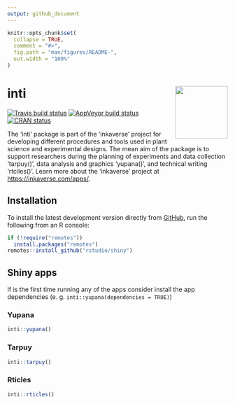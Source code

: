 ```yaml
---
output: github_document
---
```


<!-- README.md is generated from README.Rmd. Please edit that file -->

```r
knitr::opts_chunk$set(
  collapse = TRUE,
  comment = "#>",
  fig.path = "man/figures/README-",
  out.width = "100%"
)
```

# inti <img src="man/figures/logo.png" align="right" alt="" width="120" />

<!-- badges: start -->
[![Travis build status](https://travis-ci.org/Flavjack/inti.svg?branch=master)](https://travis-ci.org/Flavjack/inti)
[![AppVeyor build status](https://ci.appveyor.com/api/projects/status/github/Flavjack/inti?branch=master&svg=true)](https://ci.appveyor.com/project/Flavjack/inti)
[![CRAN status](https://www.r-pkg.org/badges/version/inti)](https://CRAN.R-project.org/package=inti)
<!-- badges: end -->

The 'inti' package is part of the 'inkaverse' project for developing different procedures and tools used in plant science and experimental designs. The mean aim of the package is to support researchers during the planning of experiments and data collection 'tarpuy()', data analysis and graphics 'yupana()', and technical writing 'rtciles()'. Learn more about the 'inkaverse' project at <https://inkaverse.com/apps/>.

## Installation

<!-- To install the stable version from [CRAN](https://CRAN.R-project.org), run the following from an R console: -->

<!-- ``` r -->
<!-- install.packages("inti") -->
<!-- ``` -->

To install the latest development version directly from [GitHub](https://github.com/Flavjack/inti), run the following from an R console:

``` r
if (!require("remotes"))
  install.packages("remotes")
remotes::install_github("rstudio/shiny")
```
## Shiny apps

If is the first time running any of the apps consider install the app dependencies (e. g. `inti::yupana(dependencies = TRUE)`)

### Yupana

```r
inti::yupana()
```
### Tarpuy

```r
inti::tarpuy()
```

### Rticles

```r
inti::rticles()
```

